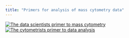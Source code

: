 ```yaml
---
title: "Primers for analysis of mass cytometry data"
---
```


[![The data scientists primer to mass cytometry](cytof_files/figure-html/computer_symbol.svg)](cytof_data_scientist.html)
[![The cytometrists primer to data analysis](cytof_files/figure-html/helios_symbol.svg)](cytof_cytometrist.html)